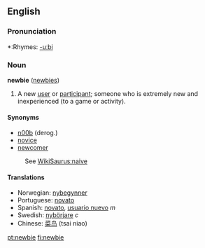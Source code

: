 ==English==

===Pronunciation===
*:Rhymes: [[Rhymes:English:-uːbi|-uːbi]]

===Noun===
'''newbie''' ([[newbies]])

#{{slang}} A new [[user]] or [[participant]]; someone who is extremely new and inexperienced (to a game or activity).

====Synonyms====

*[[n00b]] (derog.)
*[[novice]]
*[[newcomer]]
:See [[WikiSaurus:naive]]

====Translations====
*Norwegian: [[nybegynner]]
*Portuguese: [[novato]]
*Spanish: [[novato]], [[usuario nuevo]] ''m''
*Swedish: [[nybörjare]] ''c''
*Chinese: [[菜鸟]] (tsai niao)

[[pt:newbie]]
[[fi:newbie]]